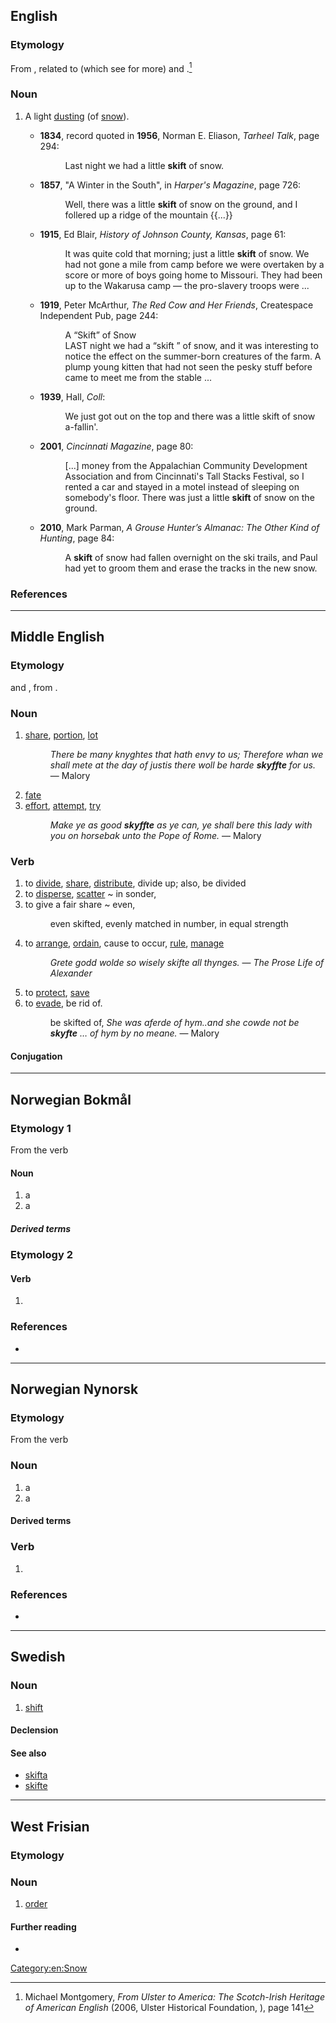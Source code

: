 ==English==

===Etymology===
From {{der|en|sco|skift||light shower of rain or snow}}, related to {{m|en|skiff||light rain, snow, etc}} (which see for more) and {{m|en|skiffle}}.<ref>Michael Montgomery, ''From Ulster to America: The Scotch-Irish Heritage of American English'' (2006, Ulster Historical Foundation, {{ISBN|9781903688618}}), page 141</ref>

===Noun===
{{en-noun}}

# {{lb|en|dialectal|including|Appalachian}} A light [[dusting]] (of [[snow]]).
#* '''1834''', record quoted in '''1956''',  Norman E. Eliason, ''Tarheel Talk'', page 294:
#*: Last night we had a little '''skift''' of snow.
#* '''1857''', "A Winter in the South", in ''Harper's Magazine'', page 726:
#*: Well, there was a little '''skift''' of snow on the ground, and I follered up a ridge of the mountain {{...}}
#* '''1915''', Ed Blair, ''History of Johnson County, Kansas'', page 61:
#*: It was quite cold that morning; just a little '''skift''' of snow. We had not gone a mile from camp before we were overtaken by a score or more of boys going home to Missouri. They had been up to the Wakarusa camp — the pro-slavery troops were&nbsp;...
#* '''1919''', Peter McArthur, ''The Red Cow and Her Friends'', Createspace Independent Pub, page 244:
#*: A “Skift” of Snow <br/>LAST night we had a “skift ” of snow, and it was interesting to notice the effect on the summer-born creatures of the farm. A plump young kitten that had not seen the pesky stuff before came to meet me from the stable&nbsp;...
#* '''1939''', Hall, ''Coll'':
#*: We just got out on the top and there was a little skift of snow a-fallin'.
#* '''2001''', ''Cincinnati Magazine'', page 80:
#*: [...] money from the Appalachian Community Development Association and from Cincinnati&#39;s Tall Stacks Festival, so I rented a car and stayed in a motel instead of sleeping on somebody&#39;s floor. There was just a little '''skift''' of snow on the ground.
#* '''2010''', Mark Parman, ''A Grouse Hunter’s Almanac: The Other Kind of Hunting'', page 84:
#*: A '''skift''' of snow had fallen overnight on the ski trails, and Paul had yet to groom them and erase the tracks in the new snow.

===References===
<references/>

[[Category:en:Snow]]

----

==Middle English==

===Etymology===
{{bor|enm|non|skipta|pos=verb}} and {{bor|enm|non|skipti|pos=noun}}, from {{der|enm|gem-pro|*skiftijaną}}.

===Noun===
{{enm-noun}}

# [[share]], [[portion]], [[lot]]
#: ''There be many knyghtes that hath envy to us; Therefore whan we shall mete at the day of justis there woll be harde '''skyffte''' for us.'' &mdash; Malory
# [[fate]]
# [[effort]], [[attempt]], [[try]]
#: ''Make ye as good '''skyffte''' as ye can, ye shall bere this lady with you on horsebak unto the Pope of Rome.'' &mdash; Malory

===Verb===
{{enm-verb|stem=skift}}

# to [[divide]], [[share]], [[distribute]], divide up; also, be divided
# to [[disperse]], [[scatter]] ~ in sonder,
# to give a fair share ~ even,
#: even skifted, evenly matched in number, in equal strength
# to [[arrange]], [[ordain]], cause to occur, [[rule]], [[manage]]
#: ''Grete godd wolde so wisely skifte all thynges.'' &mdash; ''The Prose Life of Alexander''
# to [[protect]], [[save]]
# to [[evade]], be rid of.
#: be skifted of, ''She was aferde of hym..and she cowde not be '''skyfte''' … of hym by no meane.'' &mdash; Malory

====Conjugation====
{{enm-conj-wk|skift|head=skift}}

----

==Norwegian Bokmål==

===Etymology 1===
From the verb {{m|nb|skifte}}

====Noun====
{{nb-noun-n1}}

# a {{l|en|change}} {{qualifier|e.g. of clothes}}
# a {{l|en|shift}} {{qualifier|at work, in employment}}

=====Derived terms=====
{{Template:User:Donnanz/der3-u|lang=nb
|girskift
|klesskift
|nattskift
|oljeskift
|skiftarbeid
}}

===Etymology 2===

====Verb====
{{head|nb|verb form}}

# {{inflection of|nb|skifte||imp}}

===References===
* {{R:The Bokmål Dictionary}}

----

==Norwegian Nynorsk==

===Etymology===
From the verb {{m|nn|skifte}}

===Noun===
{{nn-noun-n1}}

# a {{l|en|change}} {{qualifier|e.g. of clothes}}
# a {{l|en|shift}} {{qualifier|at work, in employment}}

====Derived terms====
{{Template:User:Donnanz/der3-u|lang=nn
|girskift
|klesskift
|nattskift
|oljeskift
|skiftarbeid
}}

===Verb===
{{head|nn|verb form}}

# {{inflection of|nn|skifta||imp}}

===References===
* {{R:The Nynorsk Dictionary}}

----

==Swedish==

===Noun===
{{sv-noun|n}}

# [[shift]]

====Declension====
{{sv-noun-irreg-n}}

====See also====
* [[skifta]]
* [[skifte]]

----

==West Frisian==

===Etymology===
{{rfe|fy}}

===Noun===
{{fy-noun|n|skiften|skiftsje}}

# [[order]] {{qualifier|taxonomy}}

====Further reading====
* {{R:WFT|89460}}